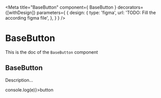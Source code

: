 <!--- BaseButton.stories.mdx --->


<Meta
  title="BaseButton"
  component={ BaseButton }
  decorators={[withDesign]}
  parameters={ {
    design: {
      type: 'figma',
      url: 'TODO: Fill the according figma file',
    },
  } }
/>

# BaseButton

This is the doc of the `BaseButton` component

## BaseButton

Description...

<Canvas>
  <Story name="base">
    <BaseButton onClick={(e) => console.log(e)}>button</BaseButton>
  </Story>
</Canvas>
